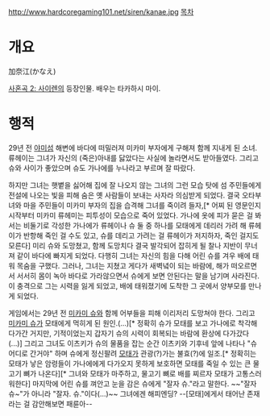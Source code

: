http://www.hardcoregaming101.net/siren/kanae.jpg
[[목차]]
= 개요 =
加奈江(かなえ)

[[사혼곡 2: 사이렌]]의 등장인물. 배우는 타카하시 마이.

= 행적 =
29년 전 [[야미섬]] 해변에 바다에 떠밀러져 미카미 부자에게 구해져 함께 지내게 된 소녀. 류헤이는 그녀가 자신의 (죽은)아내를 닳았다는 사실에 놀라면서도 받아들였다. 그리고 슈와 사이가 좋았으며 슈도 가나에를 누나라고 부르며 잘 따랐다.

하지만 그녀는 햇볕을 싫어해 집에 잘 나오지 않는 그녀의 그런 모습 탓에 섬 주민들에게 전설에 나오는 빛을 피해 숨은 옛 사람들이 보내는 사자라 의심받게 되었다. 결국 오타부녀와 마을 주민들이 미카미 부자의 집을 습격해 그녀를 죽이려 들자,[* 어찌 된 영문인지 시작부터 미카미 류헤미는 피투성이 모습으로 죽어 있었다. 가나에 옷에 피가 묻은 걸 봐서는 비둘기로 각성한 가나에가 류헤이나 슈 둘 중 하나를 모태에게 데리러 가려 해 류헤이가 반항해 죽인 걸 수도 있고, 슈를 데리고 가려는 걸 류헤이가 저지하자, 죽인 걸지도 모른다] 미리 슈와 도망쳤고, 함께 도망치다 결국 발각되어 잡히게 될 찰나 지반이 무너져 같이 바다에 빠지게 되었다. 다행히 그녀는 자신의 힘을 다해 어린 슈를 겨우 배에 태워 목숨을 구했다. 그러나, 그녀는 지쳤고 게다가 새벽녘이 되는 바람에, 해가 떠오르면서 서서히 몸이 녹아 바다로 가라않으면서 슈에게 보면 안된다는 말을 남기며 사라진다. 이 충격으로 그는 시력을 잃게 되었고, 배에 태워졌기에 도착한 그 곳에서 양부모를 만나게 되었다.

게임에서는 29년 전 [[미카미 슈]]와 함께 어부들을 피해 이리저리 도망쳐야 한다. 그리고 [[미카미 슈]]가 모태에게 먹히게 된 원인.(…)[* 정확히 슈가 모태를 보고 가나에로 착각해 다가간 거지만, 기적이었는지 갑자기 슈의 시력이 회복되는 바람에 환상에 다가갔다(...)] 그리고 그녀도 이츠키가 슈의 물품을 잡는 순간 이츠키와 기후네 앞에 나타나 "슈 어디로 간거야" 하며 슈에게 정신팔려 [[모태]]가 관광(?)가는 불효(?)에 일조.[* 정확히는 모태가 낳은 암령들이 가나에에게 다가오지 못하게 보호하면 모태를 죽일 수 있는 큰 물고기 뼈가 나온다][* 그녀와 모태가 마주하고, 물고기 뼈로 배를 찌르자 모태가 고통스러워한다]  마지막에 어린 슈를 껴안고 눈을 감은 슈에게 "잘자 슈."라고 말한다. ~~"잘자슈~"가 아니라 "잘자. 슈."이다(...)~~ 그녀에겐 해피엔딩? --[모태]에게서 태어난 존재라는 걸 감안해보면 패륜아--
